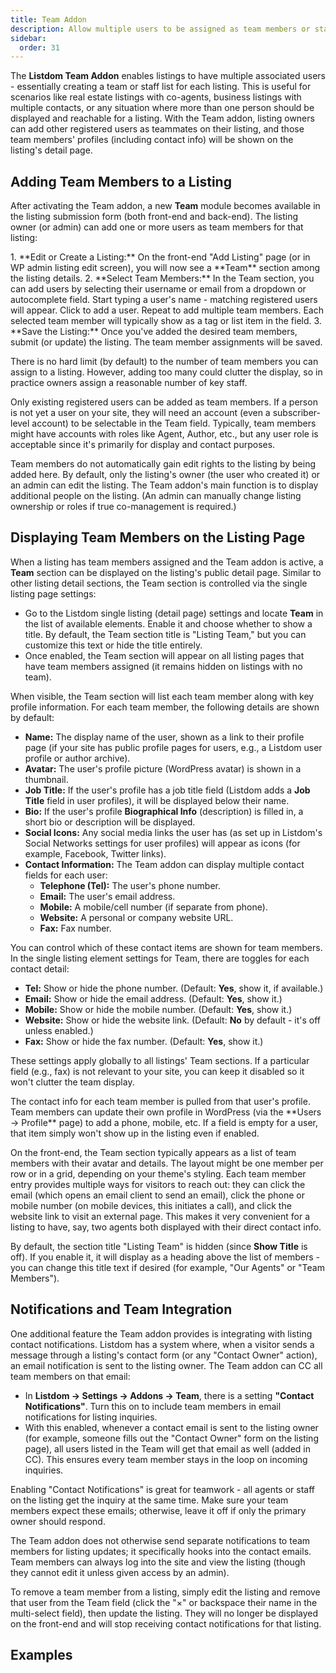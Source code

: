 ```yaml
---
title: Team Addon
description: Allow multiple users to be assigned as team members or staff for a single listing, with their profiles displayed on the listing page.
sidebar:
  order: 31
---
```



The **Listdom Team Addon** enables listings to have multiple associated users - essentially creating a team or staff list for each listing. This is useful for scenarios like real estate listings with co-agents, business listings with multiple contacts, or any situation where more than one person should be displayed and reachable for a listing. With the Team addon, listing owners can add other registered users as teammates on their listing, and those team members' profiles (including contact info) will be shown on the listing's detail page.

## Adding Team Members to a Listing

After activating the Team addon, a new **Team** module becomes available in the listing submission form (both front-end and back-end). The listing owner (or admin) can add one or more users as team members for that listing:

<Steps>
1. **Edit or Create a Listing:** On the front-end "Add Listing" page (or in WP admin listing edit screen), you will now see a **Team** section among the listing details. 
2. **Select Team Members:** In the Team section, you can add users by selecting their username or email from a dropdown or autocomplete field. Start typing a user's name - matching registered users will appear. Click to add a user. Repeat to add multiple team members. Each selected team member will typically show as a tag or list item in the field.
3. **Save the Listing:** Once you've added the desired team members, submit (or update) the listing. The team member assignments will be saved.
</Steps>

There is no hard limit (by default) to the number of team members you can assign to a listing. However, adding too many could clutter the display, so in practice owners assign a reasonable number of key staff.

Only existing registered users can be added as team members. If a person is not yet a user on your site, they will need an account (even a subscriber-level account) to be selectable in the Team field. Typically, team members might have accounts with roles like Agent, Author, etc., but any user role is acceptable since it's primarily for display and contact purposes.

<Aside type="note">
Team members do not automatically gain edit rights to the listing by being added here. By default, only the listing's owner (the user who created it) or an admin can edit the listing. The Team addon's main function is to display additional people on the listing. (An admin can manually change listing ownership or roles if true co-management is required.)
</Aside>

## Displaying Team Members on the Listing Page

When a listing has team members assigned and the Team addon is active, a **Team** section can be displayed on the listing's public detail page. Similar to other listing detail sections, the Team section is controlled via the single listing page settings:

- Go to the Listdom single listing (detail page) settings and locate **Team** in the list of available elements. Enable it and choose whether to show a title. By default, the Team section title is "Listing Team," but you can customize this text or hide the title entirely.
- Once enabled, the Team section will appear on all listing pages that have team members assigned (it remains hidden on listings with no team).

When visible, the Team section will list each team member along with key profile information. For each team member, the following details are shown by default:

- **Name:** The display name of the user, shown as a link to their profile page (if your site has public profile pages for users, e.g., a Listdom user profile or author archive). 
- **Avatar:** The user's profile picture (WordPress avatar) is shown in a thumbnail.
- **Job Title:** If the user's profile has a job title field (Listdom adds a **Job Title** field in user profiles), it will be displayed below their name.
- **Bio:** If the user's profile **Biographical Info** (description) is filled in, a short bio or description will be displayed.
- **Social Icons:** Any social media links the user has (as set up in Listdom's Social Networks settings for user profiles) will appear as icons (for example, Facebook, Twitter links).
- **Contact Information:** The Team addon can display multiple contact fields for each user:
  - **Telephone (Tel):** The user's phone number.
  - **Email:** The user's email address.
  - **Mobile:** A mobile/cell number (if separate from phone).
  - **Website:** A personal or company website URL.
  - **Fax:** Fax number.

You can control which of these contact items are shown for team members. In the single listing element settings for Team, there are toggles for each contact detail:

- **Tel:** Show or hide the phone number. (Default: **Yes**, show it, if available.)
- **Email:** Show or hide the email address. (Default: **Yes**, show it.)
- **Mobile:** Show or hide the mobile number. (Default: **Yes**, show it.)
- **Website:** Show or hide the website link. (Default: **No** by default - it's off unless enabled.)
- **Fax:** Show or hide the fax number. (Default: **Yes**, show it.)

These settings apply globally to all listings' Team sections. If a particular field (e.g., fax) is not relevant to your site, you can keep it disabled so it won't clutter the team display.

<Aside type="note">
The contact info for each team member is pulled from that user's profile. Team members can update their own profile in WordPress (via the **Users → Profile** page) to add a phone, mobile, etc. If a field is empty for a user, that item simply won't show up in the listing even if enabled.
</Aside>

On the front-end, the Team section typically appears as a list of team members with their avatar and details. The layout might be one member per row or in a grid, depending on your theme's styling. Each team member entry provides multiple ways for visitors to reach out: they can click the email (which opens an email client to send an email), click the phone or mobile number (on mobile devices, this initiates a call), and click the website link to visit an external page. This makes it very convenient for a listing to have, say, two agents both displayed with their direct contact info.

By default, the section title "Listing Team" is hidden (since **Show Title** is off). If you enable it, it will display as a heading above the list of members - you can change this title text if desired (for example, "Our Agents" or "Team Members").

## Notifications and Team Integration

One additional feature the Team addon provides is integrating with listing contact notifications. Listdom has a system where, when a visitor sends a message through a listing's contact form (or any "Contact Owner" action), an email notification is sent to the listing owner. The Team addon can CC all team members on that email:

- In **Listdom → Settings → Addons → Team**, there is a setting **"Contact Notifications"**. Turn this on to include team members in email notifications for listing inquiries.
- With this enabled, whenever a contact email is sent to the listing owner (for example, someone fills out the "Contact Owner" form on the listing page), all users listed in the Team will get that email as well (added in CC). This ensures every team member stays in the loop on incoming inquiries.

<Aside type="tip">
Enabling "Contact Notifications" is great for teamwork - all agents or staff on the listing get the inquiry at the same time. Make sure your team members expect these emails; otherwise, leave it off if only the primary owner should respond.
</Aside>

The Team addon does not otherwise send separate notifications to team members for listing updates; it specifically hooks into the contact emails. Team members can always log into the site and view the listing (though they cannot edit it unless given access by an admin).

To remove a team member from a listing, simply edit the listing and remove that user from the Team field (click the "×" or backspace their name in the multi-select field), then update the listing. They will no longer be displayed on the front-end and will stop receiving contact notifications for that listing.

## Examples

<CardGrid>
  <Card title="Real Estate Co-Agents" description="A real estate listing is handled by **two agents**. The listing owner adds the second agent via the Team addon. Now the property listing's page shows both Agent A and Agent B, each with their photo, phone number, and email, so prospective buyers can contact either agent." />
  <Card title="Business with Multiple Contacts" description="A restaurant listing includes the **manager and the assistant manager** as team members. The Team section on the listing page displays both contacts. When a user sends an inquiry through the listing, both the manager and assistant manager get the email <Badge text='Pro' /> so they can respond quickly." />
  <Card title="Service Provider Team" description="A home services company has a listing where they want to show **key staff** (electrician, plumber, etc.). Using the Team addon, the company's listing page now highlights each specialist's name, title, and contact links, presenting a full team to potential clients." />
</CardGrid>

<LinkCard href="https://demo.webilia.com/listdom/" title="Live Demo - Team Feature" description="Check the Listdom demo to see an example of a listing with multiple team members displayed, and how their contact info is presented." />
